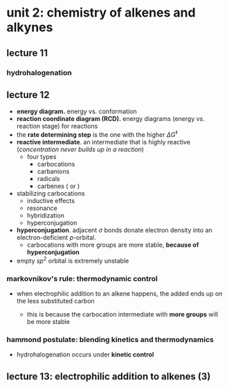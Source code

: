 # unit 2: chemistry of alkenes and alkynes

## lecture 11

### hydrohalogenation

## lecture 12
- **energy diagram.** energy vs. conformation
- **reaction coordinate diagram (RCD).** energy diagrams (energy vs. reaction stage) for reactions
- the **rate determining step** is the one with the higher $\Delta G^\ddagger$
- **reactive intermediate**. an intermediate that is highly reactive (_concentration never builds up in a reaction_)
    - four types
        - carbocations
        - carbanions
        - radicals
        - carbenes (<C chem="\ce{R-(C^{(2.)})-R'}" /> or <C chem="\ce{R=C^{(2.)}}" />)
- stabilizing carbocations
    - inductive effects
    - resonance
    - hybridization
    - hyperconjugation
- **hyperconjugation**. adjacent $\sigma$ bonds donate electron density into an electron-deficient $p$-orbital.
    - carbocations with more <C chem="\ce{R}" /> groups are more stable, **because of hyperconjugation**
- empty $sp^2$ orbital is extremely unstable

### markovnikov's rule: thermodynamic control
- when electrophilic addition to an alkene happens, the added <C chem="\ce{H}" /> ends up on the less substituted carbon
    - this is because the carbocation intermediate with **more <C chem="\ce{R}" /> groups** will be more stable

### hammond postulate: blending kinetics and thermodynamics
- hydrohalogenation occurs under **kinetic control**

## lecture 13: electrophilic addition to alkenes (3)